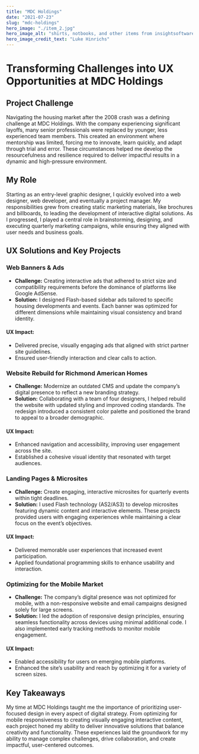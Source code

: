 ```yaml
---
title: "MDC Holdings"
date: "2021-07-23"
slug: "mdc-holdings"
hero_image: "./item_2.jpg"
hero_image_alt: "shirts, notbooks, and other items from insightsoftware.com"
hero_image_credit_text: "Luke Hinrichs"
---
```


# Transforming Challenges into UX Opportunities at MDC Holdings

## Project Challenge
Navigating the housing market after the 2008 crash was a defining challenge at MDC Holdings. With the company experiencing significant layoffs, many senior professionals were replaced by younger, less experienced team members. This created an environment where mentorship was limited, forcing me to innovate, learn quickly, and adapt through trial and error. These circumstances helped me develop the resourcefulness and resilience required to deliver impactful results in a dynamic and high-pressure environment.

## My Role
Starting as an entry-level graphic designer, I quickly evolved into a web designer, web developer, and eventually a project manager. My responsibilities grew from creating static marketing materials, like brochures and billboards, to leading the development of interactive digital solutions. As I progressed, I played a central role in brainstorming, designing, and executing quarterly marketing campaigns, while ensuring they aligned with user needs and business goals.

## UX Solutions and Key Projects

### Web Banners & Ads
- **Challenge:** Creating interactive ads that adhered to strict size and compatibility requirements before the dominance of platforms like Google AdSense.
- **Solution:** I designed Flash-based sidebar ads tailored to specific housing developments and events. Each banner was optimized for different dimensions while maintaining visual consistency and brand identity.

#### UX Impact:
- Delivered precise, visually engaging ads that aligned with strict partner site guidelines.
- Ensured user-friendly interaction and clear calls to action.

### Website Rebuild for Richmond American Homes
- **Challenge:** Modernize an outdated CMS and update the company’s digital presence to reflect a new branding strategy.
- **Solution:** Collaborating with a team of four designers, I helped rebuild the website with updated styling and improved coding standards. The redesign introduced a consistent color palette and positioned the brand to appeal to a broader demographic.

#### UX Impact:
- Enhanced navigation and accessibility, improving user engagement across the site.
- Established a cohesive visual identity that resonated with target audiences.

### Landing Pages & Microsites
- **Challenge:** Create engaging, interactive microsites for quarterly events within tight deadlines.
- **Solution:** I used Flash technology (AS2/AS3) to develop microsites featuring dynamic content and interactive elements. These projects provided users with engaging experiences while maintaining a clear focus on the event’s objectives.

#### UX Impact:
- Delivered memorable user experiences that increased event participation.
- Applied foundational programming skills to enhance usability and interaction.

### Optimizing for the Mobile Market
- **Challenge:** The company’s digital presence was not optimized for mobile, with a non-responsive website and email campaigns designed solely for large screens.
- **Solution:** I led the adoption of responsive design principles, ensuring seamless functionality across devices using minimal additional code. I also implemented early tracking methods to monitor mobile engagement.

#### UX Impact:
- Enabled accessibility for users on emerging mobile platforms.
- Enhanced the site’s usability and reach by optimizing it for a variety of screen sizes.

## Key Takeaways
My time at MDC Holdings taught me the importance of prioritizing user-focused design in every aspect of digital strategy. From optimizing for mobile responsiveness to creating visually engaging interactive content, each project honed my ability to deliver innovative solutions that balance creativity and functionality. These experiences laid the groundwork for my ability to manage complex challenges, drive collaboration, and create impactful, user-centered outcomes.